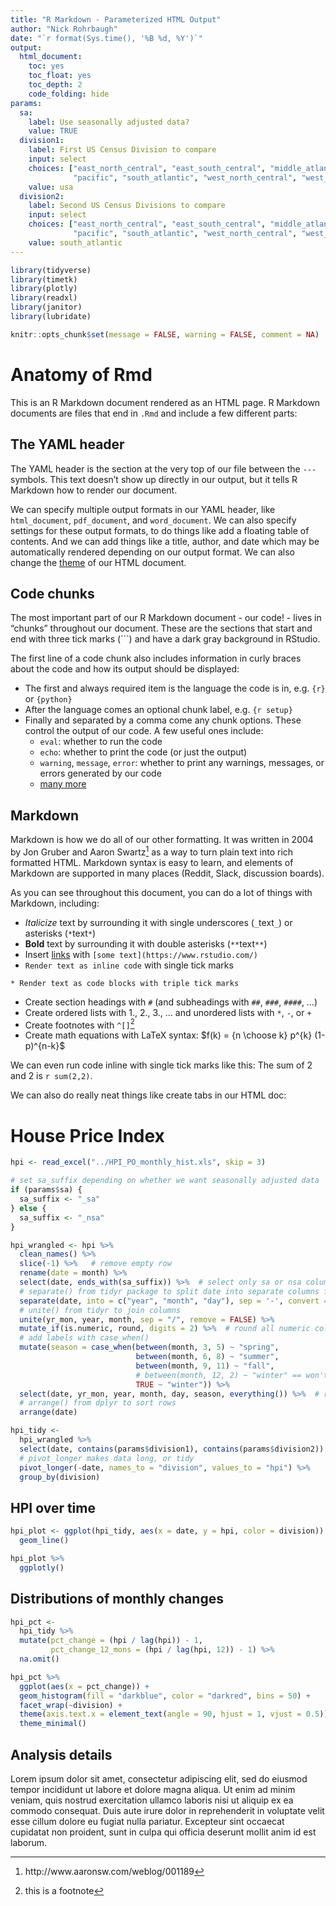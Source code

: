 ```yaml
---
title: "R Markdown - Parameterized HTML Output"
author: "Nick Rohrbaugh"
date: "`r format(Sys.time(), '%B %d, %Y')`"
output:
  html_document:
    toc: yes
    toc_float: yes
    toc_depth: 2
    code_folding: hide
params:
  sa:
    label: Use seasonally adjusted data?
    value: TRUE
  division1:
    label: First US Census Division to compare
    input: select
    choices: ["east_north_central", "east_south_central", "middle_atlantic", "mountain", "new_england",
              "pacific", "south_atlantic", "west_north_central", "west_south_central", "usa"]
    value: usa
  division2:
    label: Second US Census Divisions to compare
    input: select
    choices: ["east_north_central", "east_south_central", "middle_atlantic", "mountain", "new_england",
              "pacific", "south_atlantic", "west_north_central", "west_south_central", "usa"]
    value: south_atlantic
---
```


```r
library(tidyverse)
library(timetk)
library(plotly)
library(readxl)
library(janitor)
library(lubridate)

knitr::opts_chunk$set(message = FALSE, warning = FALSE, comment = NA)
```

# Anatomy of Rmd

This is an R Markdown document rendered as an HTML page. R Markdown documents are files that end in `.Rmd` and include a few different parts:

## The YAML header

The YAML header is the section at the very top of our file between the `---` symbols. This text doesn't show up directly in our output, but it tells R Markdown how to render our document.

We can specify multiple output formats in our YAML header, like `html_document`, `pdf_document`, and `word_document`. We can also specify settings for these output formats, to do things like add a floating table of contents. And we can add things like a title, author, and date which may be automatically rendered depending on our output format. We can also change the [theme](https://bookdown.org/yihui/rmarkdown/html-document.html#appearance-and-style) of our HTML document.

## Code chunks

The most important part of our R Markdown document - our code! - lives in "chunks" throughout our document. These are the sections that start and end with three tick marks (```) and have a dark gray background in RStudio.

The first line of a code chunk also includes information in curly braces about the code and how its output should be displayed:

* The first and always required item is the language the code is in, e.g. `{r}` or `{python}`
* After the language comes an optional chunk label, e.g. `{r setup}`
* Finally and separated by a comma come any chunk options. These control the output of our code. A few useful ones include:
  * `eval`: whether to run the code
  * `echo`: whether to print the code (or just the output)
  * `warning`, `message`, `error`: whether to print any warnings, messages, or errors generated by our code
  * [many more](https://bookdown.org/yihui/rmarkdown/r-code.html)

## Markdown

Markdown is how we do all of our other formatting. It was written in 2004 by Jon Gruber and Aaron Swartz^[http://www.aaronsw.com/weblog/001189] as a way to turn plain text into rich formatted HTML. Markdown syntax is easy to learn, and elements of Markdown are supported in many places (Reddit, Slack, discussion boards).

As you can see throughout this document, you can do a lot of things with Markdown, including:

* _Italicize_ text by surrounding it with single underscores (`_`text`_`) or asterisks (`*`text`*`)
* **Bold** text by surrounding it with double asterisks (`**`text`**`)
* Insert [links](https://www.rstudio.com/) with `[some text](https://www.rstudio.com/)`
* `Render text as inline code` with single tick marks

```* Render text as code blocks with triple tick marks```

* Create section headings with `#` (and subheadings with `##`, `###`, `####`, ...)
* Create ordered lists with 1., 2., 3., ... and unordered lists with `*`, `-`, or `+`
* Create footnotes with `^[]`^[this is a footnote]
* Create math equations with LaTeX syntax: $f(k) = {n \choose k} p^{k} (1-p)^{n-k}$

We can even run code inline with single tick marks like this: The sum of 2 and 2 is `r sum(2,2)`.

We can also do really neat things like create tabs in our HTML doc:

# House Price Index {.tabset}

```r
hpi <- read_excel("../HPI_PO_monthly_hist.xls", skip = 3)

# set sa_suffix depending on whether we want seasonally adjusted data
if (params$sa) {
  sa_suffix <- "_sa"
} else {
  sa_suffix <- "_nsa"
}

hpi_wrangled <- hpi %>% 
  clean_names() %>% 
  slice(-1) %>%   # remove empty row
  rename(date = month) %>%
  select(date, ends_with(sa_suffix)) %>%  # select only sa or nsa columns
  # separate() from tidyr package to split date into separate columns for day/month/year 
  separate(date, into = c("year", "month", "day"), sep = '-', convert = TRUE, remove = FALSE) %>% 
  # unite() from tidyr to join columns 
  unite(yr_mon, year, month, sep = "/", remove = FALSE) %>% 
  mutate_if(is.numeric, round, digits = 2) %>%  # round all numeric columns to 2 digits
  # add labels with case_when()
  mutate(season = case_when(between(month, 3, 5) ~ "spring",
                            between(month, 6, 8) ~ "summer",
                            between(month, 9, 11) ~ "fall",
                            # between(month, 12, 2) ~ "winter" == won't work because there's no numbers between 12 and 2
                            TRUE ~ "winter")) %>% 
  select(date, yr_mon, year, month, day, season, everything()) %>%  # reorder columns
  # arrange() from dplyr to sort rows
  arrange(date)

hpi_tidy <- 
  hpi_wrangled %>% 
  select(date, contains(params$division1), contains(params$division2)) %>% 
  # pivot_longer makes data long, or tidy
  pivot_longer(-date, names_to = "division", values_to = "hpi") %>% 
  group_by(division)
```

## HPI over time

```r
hpi_plot <- ggplot(hpi_tidy, aes(x = date, y = hpi, color = division)) +
  geom_line()

hpi_plot %>% 
  ggplotly()
```

## Distributions of monthly changes

```r
hpi_pct <- 
  hpi_tidy %>% 
  mutate(pct_change = (hpi / lag(hpi)) - 1,
         pct_change_12_mons = (hpi / lag(hpi, 12)) - 1) %>%
  na.omit()

hpi_pct %>% 
  ggplot(aes(x = pct_change)) +
  geom_histogram(fill = "darkblue", color = "darkred", bins = 50) +
  facet_wrap(~division) +
  theme(axis.text.x = element_text(angle = 90, hjust = 1, vjust = 0.5)) +
  theme_minimal()
```

## Analysis details

Lorem ipsum dolor sit amet, consectetur adipiscing elit, sed do eiusmod tempor incididunt ut labore et dolore magna aliqua. Ut enim ad minim veniam, quis nostrud exercitation ullamco laboris nisi ut aliquip ex ea commodo consequat. Duis aute irure dolor in reprehenderit in voluptate velit esse cillum dolore eu fugiat nulla pariatur. Excepteur sint occaecat cupidatat non proident, sunt in culpa qui officia deserunt mollit anim id est laborum.